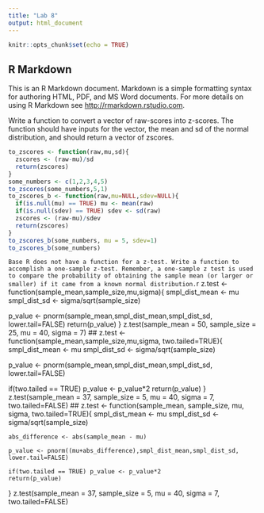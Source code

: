 ```yaml
---
title: "Lab 8"
output: html_document
---
```


```r
knitr::opts_chunk$set(echo = TRUE)
```

## R Markdown

This is an R Markdown document. Markdown is a simple formatting syntax for authoring HTML, PDF, and MS Word documents. For more details on using R Markdown see <http://rmarkdown.rstudio.com>.

Write a function to convert a vector of raw-scores into z-scores. The function should have inputs for the vector, the mean and sd of the normal distribution, and should return a vector of zscores. 
```r
to_zscores <- function(raw,mu,sd){
  zscores <- (raw-mu)/sd
  return(zscores)
}
some_numbers <- c(1,2,3,4,5)
to_zscores(some_numbers,5,1)
to_zscores_b <- function(raw,mu=NULL,sdev=NULL){
  if(is.null(mu) == TRUE) mu <- mean(raw)
  if(is.null(sdev) == TRUE) sdev <- sd(raw)
  zscores <- (raw-mu)/sdev
  return(zscores)
}
to_zscores_b(some_numbers, mu = 5, sdev=1)
to_zscores_b(some_numbers)
```
```Base R does not have a function for a z-test. Write a function to accomplish a one-sample z-test. Remember, a one-sample z test is used to compare the probability of obtaining the sample mean (or larger or smaller) if it came from a known normal distribution. 
```r
z.test <- function(sample_mean,sample_size,mu,sigma){
  smpl_dist_mean <- mu
  smpl_dist_sd <- sigma/sqrt(sample_size)
  
  p_value <- pnorm(sample_mean,smpl_dist_mean,smpl_dist_sd, lower.tail=FALSE)
  return(p_value)
}
z.test(sample_mean = 50,
       sample_size = 25,
       mu = 40,
       sigma = 7)
##
z.test <- function(sample_mean,sample_size,mu,sigma, two.tailed=TRUE){
  smpl_dist_mean <- mu
  smpl_dist_sd <- sigma/sqrt(sample_size)
  
  p_value <- pnorm(sample_mean,smpl_dist_mean,smpl_dist_sd, lower.tail=FALSE)
  
  if(two.tailed == TRUE) p_value <- p_value*2
  return(p_value)
}
z.test(sample_mean = 37,
       sample_size = 5,
       mu = 40,
       sigma = 7,
       two.tailed=FALSE)
##
z.test <- function(sample_mean,
                   sample_size,
                   mu,
                   sigma, 
                   two.tailed=TRUE){
    smpl_dist_mean <- mu
    smpl_dist_sd <- sigma/sqrt(sample_size)
    
    abs_difference <- abs(sample_mean - mu)
    
    p_value <- pnorm((mu+abs_difference),smpl_dist_mean,smpl_dist_sd, lower.tail=FALSE)
    
    if(two.tailed == TRUE) p_value <- p_value*2
    return(p_value)
}
z.test(sample_mean = 37,
       sample_size = 5,
       mu = 40,
       sigma = 7,
       two.tailed=FALSE)
```
```
